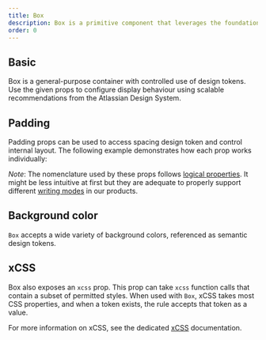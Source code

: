 ```yaml
---
title: Box
description: Box is a primitive component that leverages the foundations of the Atlassian Design System.
order: 0
---
```



## Basic

Box is a general-purpose container with controlled use of design tokens. Use the given props to configure display behaviour using scalable recommendations from the Atlassian Design System.

<Example Component={BoxBasic} packageName="@atlaskit/primitives/box" />

## Padding

Padding props can be used to access spacing design token and control internal layout. The following example demonstrates how each prop works individually:

<Example Component={BoxPadding} packageName="@atlaskit/primitives/box" />

*Note*: The nomenclature used by these props follows [logical properties](https://developer.mozilla.org/en-US/docs/Web/CSS/CSS_Logical_Properties). It might be less intuitive at first but they are adequate to properly support different [writing modes](https://developer.mozilla.org/en-US/docs/Web/CSS/writing-mode) in our products.

## Background color

`Box` accepts a wide variety of background colors, referenced as semantic design tokens.

<Example Component={BoxBackgroundColor} packageName="@atlaskit/primitives/box" />

## xCSS

Box also exposes an `xcss` prop. This prop can take `xcss` function calls that contain a subset of permitted styles. When used with `Box`, xCSS takes most CSS properties, and when a token exists, the rule accepts that token as a value. 

<Example Component={BoxXcss} packageName="@atlaskit/primitives/box" />

For more information on xCSS, see the dedicated [xCSS](/components/primitives/xcss) documentation.
